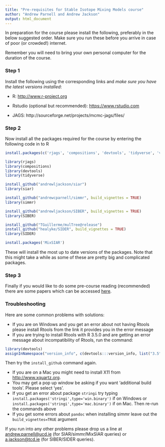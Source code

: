 ```yaml
---
title: "Pre-requisites for Stable Isotope Mixing Models course"
author: "Andrew Parnell and Andrew Jackson"
output: html_document
---
```


In preparation for the course please install the following, preferably in the below suggested order. Make sure you run these before you arrive in case of poor (or crowded!) internet.

Remember you will need to bring your own personal computer for the duration of the course.

### Step 1

Install the following using the corresponding links and *make sure you have the latest versions installed*:

-	R: [http://www.r-project.org](http://www.r-project.org)

-	Rstudio (optional but recommended): [https://www.rstudio.com](https://www.rstudio.com)

-	JAGS: http://sourceforge.net/projects/mcmc-jags/files/

### Step 2

Now install all the packages required for the course by entering the following code in to R

```r
install.packages(c('rjags', 'compositions', 'devtools', 'tidyverse', 'vegan', 'ellipse'))

library(rjags)
library(compositions)
library(devtools) 
library(tidyverse)

install_github("andrewljackson/siar") 
library(siar)

install_github("andrewcparnell/simmr", build_vignettes = TRUE) 
library(simmr)

install_github("andrewljackson/SIBER", build_vignettes = TRUE) 
library(SIBER)

install_github("TGuillerme/mulTree@release")
install_github("healyke/SIDER", build_vignettes = TRUE) 
library(SIDER)

install.packages('MixSIAR')


```

These will install the most up to date versions of the packages. Note that this might take a while as some of these are pretty big and complicated packages.

 
### Step 3
 
Finally if you would like to do some pre-course reading (recommended) there are some papers which can be accessed [here](https://github.com/andrewcparnell/simms_course/tree/master/papers).


### Troubleshooting

Here are some common problems with solutions:

  - If you are on Windows and you get an error about not having Rtools please install Rtools from the link it provides you in the error message
  - If you are trying to install Rtools with R 3.5.0 and are getting an error message about incompatibility of Rtools, run the command:
```r
library(devtools)
assignInNamespace("version_info", c(devtools:::version_info, list("3.5" = list(version_min = "3.3.0", version_max = "99.99.99", path = "bin"))), "devtools")
```
  Then try the `install_github` command again.
  
  - If you are on a Mac you might need to install X11 from [http://www.xquartz.org](http://www.xquartz.org). 
  - You may get a pop up window be asking if you want 'additional build tools'. Please select 'yes'.
  - If you get an error about package `stringi` try typing `install.packages('stringi',type='win.binary')` if on Windows or `install.packages('stringi',type='mac.binary')` if on Mac. Then re-run the commands above
  - If you get some errors about `pandoc` when installing simmr leave out the `build_vignettes=TRUE` argument


If you run into any other problems please drop us a line at <andrew.parnell@ucd.ie> (for SIAR/simmr/MixSIAR queries) or <a.jackson@tcd.ie> (for SIBER/SIDER queries).

